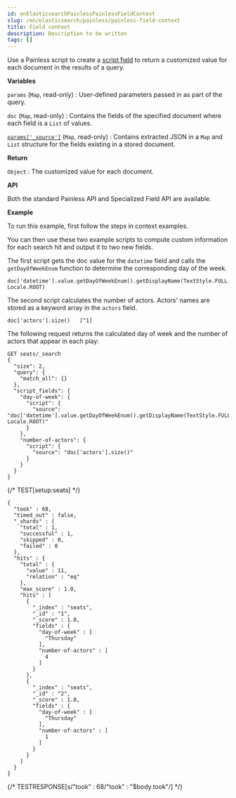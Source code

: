 ```yaml
---
id: enElasticsearchPainlessPainlessFieldContext
slug: /en/elasticsearch/painless/painless-field-context
title: Field context
description: Description to be written
tags: []
---
```


<div id="painless-field-context"></div>

Use a Painless script to create a
[script field](((ref))/search-fields.html#script-fields) to return
a customized value for each document in the results of a query.

**Variables**

`params` (`Map`, read-only)
    : User-defined parameters passed in as part of the query.

`doc` (`Map`, read-only)
    : Contains the fields of the specified document where each field is a
    `List` of values.

[`params['_source']`](((ref))/mapping-source-field.html) (`Map`, read-only)
    : Contains extracted JSON in a `Map` and `List` structure for the fields
    existing in a stored document.

**Return**

`Object`
    : The customized value for each document.

**API**

Both the standard <DocLink id="enElasticsearchPainlessPainlessApiReferenceShared">Painless API</DocLink> and
<DocLink id="enElasticsearchPainlessPainlessApiReferenceField">Specialized Field API</DocLink> are available.

**Example**

To run this example, first follow the steps in
<DocLink id="enElasticsearchPainlessPainlessContextExamples">context examples</DocLink>.

You can then use these two example scripts to compute custom information
for each search hit and output it to two new fields.

The first script gets the doc value for the `datetime` field and calls
the `getDayOfWeekEnum` function to determine the corresponding day of the week.

```Painless
doc['datetime'].value.getDayOfWeekEnum().getDisplayName(TextStyle.FULL, Locale.ROOT)
```

The second script calculates the number of actors. Actors' names are stored
as a keyword array in the `actors` field.

```Painless
doc['actors'].size()   [^1]
```
[^1]: By default, doc values are not available for `text` fields. If `actors` was
a `text` field, you could still calculate the number of actors by extracting
values from `_source` with `params['_source']['actors'].size()`.

The following request returns the calculated day of week and the number of
actors that appear in each play:

```console
GET seats/_search
{
  "size": 2,
  "query": {
    "match_all": {}
  },
  "script_fields": {
    "day-of-week": {
      "script": {
        "source": "doc['datetime'].value.getDayOfWeekEnum().getDisplayName(TextStyle.FULL, Locale.ROOT)"
      }
    },
    "number-of-actors": {
      "script": {
        "source": "doc['actors'].size()"
      }
    }
  }
}
```
{/* TEST[setup:seats] */}

```console-result
{
  "took" : 68,
  "timed_out" : false,
  "_shards" : {
    "total" : 1,
    "successful" : 1,
    "skipped" : 0,
    "failed" : 0
  },
  "hits" : {
    "total" : {
      "value" : 11,
      "relation" : "eq"
    },
    "max_score" : 1.0,
    "hits" : [
      {
        "_index" : "seats",
        "_id" : "1",
        "_score" : 1.0,
        "fields" : {
          "day-of-week" : [
            "Thursday"
          ],
          "number-of-actors" : [
            4
          ]
        }
      },
      {
        "_index" : "seats",
        "_id" : "2",
        "_score" : 1.0,
        "fields" : {
          "day-of-week" : [
            "Thursday"
          ],
          "number-of-actors" : [
            1
          ]
        }
      }
    ]
  }
}
```
{/* TESTRESPONSE[s/"took" : 68/"took" : "$body.took"/] */}